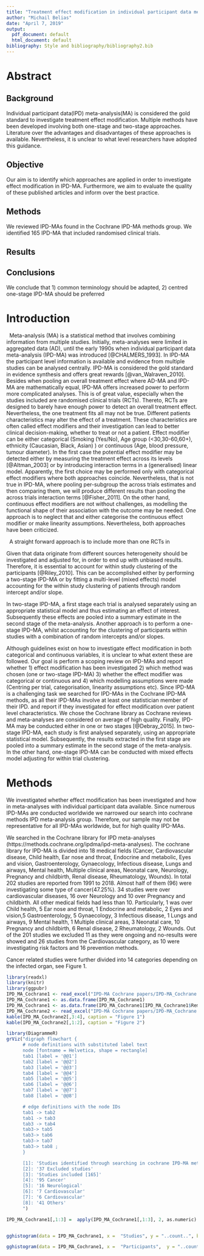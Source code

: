```yaml
---
title: "Treatment effect modification in individual participant data meta-analysis: a scoping review (or an overview)"
author: "Michail Belias"
date: "April 7, 2019"
output:
  pdf_document: default
  html_document: default
bibliography: Style and bibliography/bibliography2.bib
---
```




# Abstract 

## Background
Individual participant data(IPD) meta-analysis(MA) is considered the gold standard to investigate treatment effect modification. Multiple methods have been developed involving both one-stage and two-stage approaches. Literature over the advantages and disadvantages of these approaches is available. Nevertheless, it is unclear to what level researchers have adopted this guidance.

## Objective

Our aim is to identify which approaches are applied in order to investigate effect modification in IPD-MA. Furthermore, we aim to evaluate the quality of these published articles and inform over the best practice. 

## Methods

We reviewed IPD-MAs found in the Cochrane IPD-MA methods group. We identified 165 IPD-MA that included randomised clinical trials. 

## Results

## Conclusions

We conclude that 1) common terminology should be adapted, 2) centred one-stage IPD-MA should be preferred 


\newpage

# Introduction

\  Meta-analysis (MA) is a statistical method that involves combining information from multiple studies. Initially, meta-analyses were limited in aggregated data (AD), until the early 1990s when individual participant data meta-analysis (IPD-MA) was introduced [@CHALMERS_1993].  In IPD-MA the participant level information is available and evidence from multiple studies can be analysed centrally. IPD-MA is considered the gold standard in evidence synthesis and offers great rewards [@van_Walraven_2010]. Besides when pooling an overall treatment effect where AD-MA and IPD-MA are mathematically equal, IPD-MA offers increased power to perform more complicated analyses. This is of great value, especially when the studies included are randomised clinical trials (RCTs). Thereto, RCTs are designed to barely have enough power to detect an overall treatment effect. Nevertheless, the one treatment fits all may not be true. Different patients characteristics may alter the effect of a treatment. These characteristics are often called effect modifiers and their investigation can lead to better clinical decision-making, whether to treat or not a patient. Effect modifier can be either categorical (Smoking (Yes/No), Age group (<30,30-60,60+), ethnicity (Caucasian, Black, Asian) ) or continuous (Age, blood pressure, tumour diameter). In the first case the potential effect modifier may be detected either by measuring the treatment effect across its levels [@Altman_2003] or by introducing interaction terms in a (generalised) linear model. Apparently, the first choice may be performed only with categorical effect modifiers where both approaches coincide. Nevertheless, that is not true in IPD-MA, where pooling per-subgroup the across trials estimates and then comparing them, we will produce different results than pooling the across trials interaction terms [@Fisher_2011]. On the other hand, continuous effect modifiers are not without challenges, as modelling the functional shape of their association with the outcome may be needed. One approach is to neglect that and either categorise the continuous effect modifier or make linearity assumptions. Nevertheless, both approaches have been criticized.
 
\  A straight forward approach is to include more than one RCTs in 
  
  
  Given that data originate from different sources heterogeneity should be investigated and adjusted for, in order to end up with unbiased results. Therefore, it is essential to account for within study clustering of the participants [@Riley_2010]. This can be accomplished either by performing a two-stage IPD-MA or by fitting a multi-level (mixed effects) model accounting for the within study clustering of patients through random intercept and/or slope.
  
 In two-stage IPD-MA, a first stage each trial is analysed separately using an appropriate statistical model and thus estimating an effect of interest. Subsequently these effects are pooled into a summary estimate in the second stage of the meta-analysis. Another approach is to perform a one-stage IPD-MA, whilst accounting for the clustering of participants within studies with a combination of random intercepts and/or slopes.

  Although guidelines exist on how to investigate effect modification in both categorical and continuous variables, it is unclear to what extent these are followed.  Our goal is perform a scoping review on IPD-MAs and report whether 1)  effect modification has been investigated 2) which method was chosen (one or two-stage IPD-MA) 3) whether the effect modifier was categorical or continuous and 4) which modelling assumptions were made (Centring per trial, categorisation, linearity assumptions etc). Since IPD-MA is a challenging task we searched for IPD-MAs in the Cochrane IPD-MA methods, as all their IPD-MAs involve at least one statistician member of their IPD.  and report if they investigated for effect modification over patient level characteristics. We chose the Cochrane library as Cochrane reviews and meta-analyses are considered on average of high quality. 
  Finally, IPD-MA may be conducted either in one or two stages [@Debray_2015]. In two-stage IPD-MA, each study is first analysed separately, using an appropriate statistical model. Subsequently, the results extracted in the first stage are pooled into a summary estimate in the second stage of the meta-analysis. In the other hand, one-stage IPD-MA can be conducted with mixed effects model adjusting for within trial clustering. 
  
  
  
# Methods 

We investigated whether effect modification has been investigated and how in meta-analyses with individual participant data available. Since numerous IPD-MAs are conducted worldwide we narrowed our search into cochrane methods IPD meta-analysis group. Therefore, our sample may not be representative for all IPD-MAs worldwide, but for high quality IPD-MAs. 

We searched in the Cochrane library for IPD meta-analyses (https://methods.cochrane.org/ipdma/ipd-meta-analyses). The cochrane library for IPD-MA is divided into 18 medical fields (Cancer, Cardiovascular disease, Child health, Ear nose and throat, Endocrine and metabolic, Eyes and vision, Gastroenterology, Gynaecology, Infectious disease, Lungs and airways, Mental health, Multiple clinical areas, Neonatal care, Neurology, Pregnancy and childbirth, Renal disease, Rheumatology, Wounds). In total 202 studies are reported from 1991 to 2018. Almost half of them (96) were investigating some type of cancer(47.25%). 34 studies were over cardiovascular diseases, 16 over Neurology and 10 over Pregnancy and childbirth. All other medical fields had less than 10. Particularly, 1 was over Child health, 5 Ear nose and throat, 1 Endocrine and metabolic, 2 Eyes and vision,5 Gastroenterology, 5 Gynaecology, 3 Infectious disease, 1 Lungs and airways, 9 Mental health, 1 Multiple clinical areas, 3 Neonatal care, 10 Pregnancy and childbirth, 6 Renal disease, 2 Rheumatology, 2 Wounds. Out of the 201 studies we excluded 11 as they were ongoing and no-results were showed and 26 studies from the Cardiovascular category, as 10 were investigating risk factors and 16 prevention methods. 

  Cancer related studies were further divided into 14 categories depending on the infected organ, see Figure 1. 
```r
library(readxl)
library(knitr)
library(ggpubr)
IPD_MA_Cochrane1 <- read_excel("IPD-MA Cochrane papers/IPD-MA_Cochrane.xlsx",  sheet = "Meta-analysis size")
IPD_MA_Cochrane1 <- as.data.frame(IPD_MA_Cochrane1)
IPD_MA_Cochrane1 <- as.data.frame(IPD_MA_Cochrane1[IPD_MA_Cochrane1$Remarks == "RCTs",])
IPD_MA_Cochrane2 <- read_excel("IPD-MA Cochrane papers/IPD-MA_Cochrane.xlsx",  sheet = "Medical fields")
kable(IPD_MA_Cochrane2[,3:4], caption = "Figure 1")
kable(IPD_MA_Cochrane2[,1:2], caption = "Figure 2")

```
  


```r
library(DiagrammeR)
grViz("digraph flowchart {
      # node definitions with substituted label text
      node [fontname = Helvetica, shape = rectangle]        
      tab1 [label = '@@1']
      tab2 [label = '@@2']
      tab3 [label = '@@3']
      tab4 [label = '@@4']
      tab5 [label = '@@5']
      tab6 [label = '@@6']
      tab7 [label = '@@7']
      tab8 [label = '@@8']

      # edge definitions with the node IDs
      tab1 -> tab2 
      tab1 -> tab3
      tab3 -> tab4 
      tab3-> tab5 
      tab3-> tab6       
      tab3-> tab7 
      tab3-> tab8 ;
      }

      [1]: 'Studies identified through searching in cochrane IPD-MA methods group [202]'
      [2]: '37 Excluded studies'
      [3]: 'Studies included [165]'
      [4]: '95 Cancer'
      [5]: '16 Neurological'
      [6]: '7 Cardiovascular'
      [7]: '6 Cardiovascular'
      [8]: '41 Others'
      ")
```

```r

IPD_MA_Cochrane1[,1:3] =  apply(IPD_MA_Cochrane1[,1:3], 2, as.numeric)


gghistogram(data = IPD_MA_Cochrane1, x =  "Studies", y = "..count..", bins = 30, ggtheme = theme_minimal(), title = "Number of trials included per meta-analysis", add = "median", xlab = "Trials per Meta-analysis" )  + annotate(geom="text", x=15, y=20, label= paste("median:", median(IPD_MA_Cochrane1$Studies)), color="red") + theme(plot.title = element_text(hjust = 0.5,size = 18, face = "bold.italic"))

gghistogram(data = IPD_MA_Cochrane1, x =  "Participants",  y = "..count..", bins = 30, ggtheme = theme_minimal(), title = "Number of participants included per meta-analysis", add = "median", xlab = "Trials per Meta-analysis" )  + annotate(geom="text", x=3000, y=20, label= paste("median:", median(IPD_MA_Cochrane1$Participants, na.rm = T)), color="red") + theme(plot.title = element_text(hjust = 0.5,size = 18, face = "bold.italic"))


```



